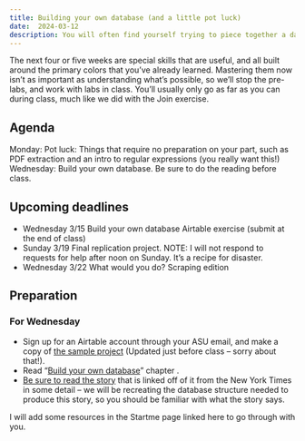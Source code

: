 ```yaml
---
title: Building your own database (and a little pot luck)
date:  2024-03-12
description: You will often find yourself trying to piece together a database -- sometimes it's documents that must be compiled, other times it's details that come from disparate places. Still other times, you need to build a chronology out of a mess of notes. Getting good at this will save you in the end. 
--- 
```



The next four or five weeks are special skills that are useful, and all built around the primary colors that you've already learned. Mastering them now isn't as important as understanding what's possible, so we'll stop the pre-labs, and work with labs in class. You'll usually only go as far as you can during class, much like we did with the Join exercise. 


## Agenda

Monday: Pot luck: Things that require no preparation on your part, such as PDF extraction and an intro to regular expressions (you really want this!)
Wednesday: Build your own database. Be sure to do the reading before class. 


## Upcoming deadlines

* [Wednesday 3/15]{.sked-dates} Build your own database Airtable exercise  (submit at the end of class)
* [Sunday 3/19]{.sked-dates} Final replication project. NOTE: I will not respond to requests for help after noon on Sunday. It's a recipe for disaster. 
* [Wednesday 3/22]{.sked-dates} What would you do? Scraping edition

## Preparation

### For Wednesday

* Sign up for an Airtable account through your ASU email, and make a copy of [the sample project](https://airtable.com/shrrceFXTjmjLhO5o) (Updated just before class -- sorry about that!). 
* Read "[Build your own database](https://cronkitedata.github.io/djtextbook/start-build-own.html)" chapter . 
* [Be sure to read the story](https://www.nytimes.com/2016/05/23/us/americas-overlooked-gun-violence.html) that is linked off of it from the New York Times in some detail -- we will be recreating the database structure needed to produce this story, so you should be familiar with what the story says.


I will add some resources in the Startme page linked here to go through with you. 



